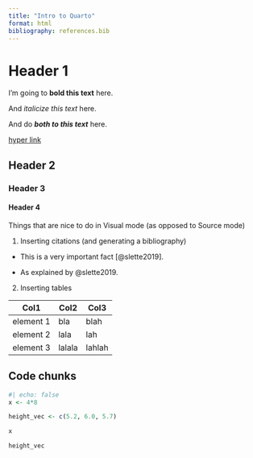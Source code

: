 ```yaml
---
title: "Intro to Quarto"
format: html
bibliography: references.bib
---
```


# Header 1

I'm going to **bold this text** here.

And *italicize this text* here.

And do ***both to this text*** here.

[hyper link](https://nceas.ucsb.edu)

## Header 2

### Header 3

#### Header 4

Things that are nice to do in Visual mode (as opposed to Source mode)

1)  Inserting citations (and generating a bibliography)

-   This is a very important fact [@slette2019].

-   As explained by @slette2019.

2)  Inserting tables

| Col1      | Col2   | Col3   |
|-----------|--------|--------|
| element 1 | bla    | blah   |
| element 2 | lala   | lah    |
| element 3 | lalala | lahlah |

## Code chunks

```r
#| echo: false
x <- 4*8

height_vec <- c(5.2, 6.0, 5.7)

x

height_vec
```



